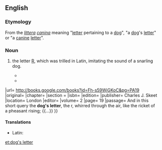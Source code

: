 ==English==

===Etymology===
From the {{etyl|la|en}} ''[[littera]] [[caninus|canina]]'' meaning "[[letter]] pertaining to a [[dog]]", "a [[dog]]'s [[letter]]" or "a [[canine]] [[letter]]".

===Noun===
{{en-noun|head=[[dog]]'s [[letter]]|-}}

# {{context|rare}} the letter [[R]], which was trilled in Latin, imitating the sound of a snarling dog.
#* {{quote-book
|year= 1640
|year_published= 1892
|author= Samuel Ramsey
|by= [[w:Ben Jonson|Ben Jonson]]
|title= The English Language and English Grammar
|url= http://books.google.com/books?id=IbZZAAAAMAAJ&pg=PA168
|original= 
|chapter= 
|section = 
|isbn= 
|edition= 
|publisher= G.P. Putnam's Sons
|location= New York and London
|editor= 
|volume=
|page= 168
|passage= R is the '''Dog's letter''', and hurreth in the sound the tongue striking the inner palate, with a trembling about the teeth.
}}
#* {{quote-book
|year= 1858
|year_published=
|author= [[w:Rosina Bulwer Lytton|Rosina Bulwer Lytton]]
|by= 
|title= The World and His Wife, Or, A Person of Consequence {{...}}
|url= http://books.google.com/books?id=Fh-s59WjGKoC&pg=PA19
|original= 
|chapter= 
|section = 
|isbn= 
|edition= 
|publisher= Charles J. Skeet
|location= London
|editor= 
|volume= 2
|page= 19
|passage= And in this short query the '''dog's letter''', the r, whirred through the air, like the ricket of a pheasant rising; {{...}}
}}

====Translations====
{{trans-top|the letter R}}
* Latin: {{t-|la|littera canina|f}}
{{trans-mid}}
{{trans-bottom}}

[[et:dog's letter]]